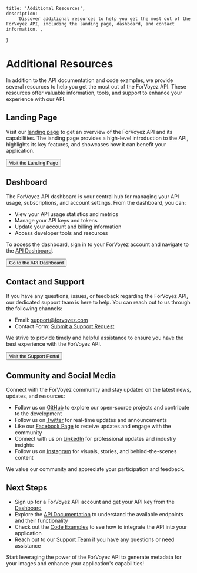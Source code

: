
	title: 'Additional Resources',
	description:
		'Discover additional resources to help you get the most out of the ForVoyez API, including the landing page, dashboard, and contact information.',
}

# Additional Resources

In addition to the API documentation and code examples, we provide several resources to help you get the most out of the ForVoyez API. These resources offer valuable information, tools, and support to enhance your experience with our API.

## Landing Page

Visit our [landing page](https://forvoyez.com/) to get an overview of the ForVoyez API and its capabilities. The landing page provides a high-level introduction to the API, highlights its key features, and showcases how it can benefit your application.

<div className="not-prose">
	<Button href="https://forvoyez.com/" variant="text" arrow="right">
		Visit the Landing Page
	</Button>
</div>

## Dashboard

The ForVoyez API dashboard is your central hub for managing your API usage, subscriptions, and account settings. From the dashboard, you can:

- View your API usage statistics and metrics
- Manage your API keys and tokens
- Update your account and billing information
- Access developer tools and resources

To access the dashboard, sign in to your ForVoyez account and navigate to the [API Dashboard](https://forvoyez.com/app).

<div className="not-prose">
	<Button href="https://forvoyez.com/app" variant="text" arrow="right">
		Go to the API Dashboard
	</Button>
</div>

## Contact and Support

If you have any questions, issues, or feedback regarding the ForVoyez API, our dedicated support team is here to help. You can reach out to us through the following channels:

- Email: [support@forvoyez.com](mailto:support@forvoyez.com)
- Contact Form: [Submit a Support Request](https://forvoyez.com/contact)

We strive to provide timely and helpful assistance to ensure you have the best experience with the ForVoyez API.

<div className="not-prose">
	<Button href="https://forvoyez.com/contact" variant="text" arrow="right">
		Visit the Support Portal
	</Button>
</div>

## Community and Social Media

Connect with the ForVoyez community and stay updated on the latest news, updates, and resources:

- Follow us on [GitHub](https://github.com/for-hives/forvoyez) to explore our open-source projects and contribute to the development
- Follow us on [Twitter](https://twitter.com/forvoyez) for real-time updates and announcements
- Like our [Facebook Page](https://www.facebook.com/forvoyez) to receive updates and engage with the community
- Connect with us on [LinkedIn](https://www.linkedin.com/company/forvoyez) for professional updates and industry insights
- Follow us on [Instagram](https://www.instagram.com/forvoyez) for visuals, stories, and behind-the-scenes content

We value our community and appreciate your participation and feedback.

## Next Steps

- Sign up for a ForVoyez API account and get your API key from the [Dashboard](https://forvoyez.com/app)
- Explore the [API Documentation](/api-documentation) to understand the available endpoints and their functionality
- Check out the [Code Examples](/code-examples) to see how to integrate the API into your application
- Reach out to our [Support Team](https://forvoyez.com/contact) if you have any questions or need assistance

Start leveraging the power of the ForVoyez API to generate metadata for your images and enhance your application's capabilities!
